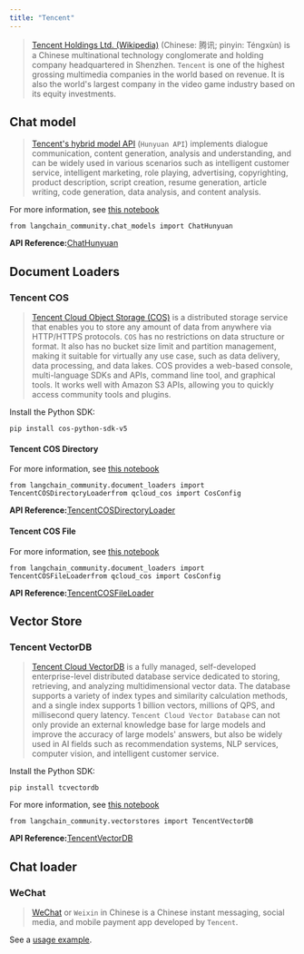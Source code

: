 ```yaml
---
title: "Tencent"
---
```


> [Tencent Holdings Ltd. (Wikipedia)](https://en.wikipedia.org/wiki/Tencent) (Chinese: 腾讯; pinyin: Téngxùn) is a Chinese multinational technology conglomerate and holding company headquartered in Shenzhen. `Tencent` is one of the highest grossing multimedia companies in the world based on revenue. It is also the world's largest company in the video game industry based on its equity investments.

## Chat model

> [Tencent's hybrid model API](https://cloud.tencent.com/document/product/1729) (`Hunyuan API`) implements dialogue communication, content generation, analysis and understanding, and can be widely used in various scenarios such as intelligent customer service, intelligent marketing, role playing, advertising, copyrighting, product description, script creation, resume generation, article writing, code generation, data analysis, and content analysis.

For more information, see [this notebook](/src/oss/integrations/chat/tencent_hunyuan)

```
from langchain_community.chat_models import ChatHunyuan
```

**API Reference:**[ChatHunyuan](https://python.langchain.com/api_reference/community/chat_models/langchain_community.chat_models.hunyuan.ChatHunyuan.html)

## Document Loaders

### Tencent COS

> [Tencent Cloud Object Storage (COS)](https://www.tencentcloud.com/products/cos) is a distributed storage service that enables you to store any amount of data from anywhere via HTTP/HTTPS protocols. `COS` has no restrictions on data structure or format. It also has no bucket size limit and partition management, making it suitable for virtually any use case, such as data delivery, data processing, and data lakes. COS provides a web-based console, multi-language SDKs and APIs, command line tool, and graphical tools. It works well with Amazon S3 APIs, allowing you to quickly access community tools and plugins.

Install the Python SDK:

```
pip install cos-python-sdk-v5
```

#### Tencent COS Directory

For more information, see [this notebook](/src/oss/integrations/document_loaders/tencent_cos_directory)

```
from langchain_community.document_loaders import TencentCOSDirectoryLoaderfrom qcloud_cos import CosConfig
```

**API Reference:**[TencentCOSDirectoryLoader](https://python.langchain.com/api_reference/community/document_loaders/langchain_community.document_loaders.tencent_cos_directory.TencentCOSDirectoryLoader.html)

#### Tencent COS File

For more information, see [this notebook](/src/oss/integrations/document_loaders/tencent_cos_file)

```
from langchain_community.document_loaders import TencentCOSFileLoaderfrom qcloud_cos import CosConfig
```

**API Reference:**[TencentCOSFileLoader](https://python.langchain.com/api_reference/community/document_loaders/langchain_community.document_loaders.tencent_cos_file.TencentCOSFileLoader.html)

## Vector Store

### Tencent VectorDB

> [Tencent Cloud VectorDB](https://www.tencentcloud.com/products/vdb) is a fully managed, self-developed enterprise-level distributed database service dedicated to storing, retrieving, and analyzing multidimensional vector data. The database supports a variety of index types and similarity calculation methods, and a single index supports 1 billion vectors, millions of QPS, and millisecond query latency. `Tencent Cloud Vector Database` can not only provide an external knowledge base for large models and improve the accuracy of large models' answers, but also be widely used in AI fields such as recommendation systems, NLP services, computer vision, and intelligent customer service.

Install the Python SDK:

```
pip install tcvectordb
```

For more information, see [this notebook](/src/oss/integrations/vectorstores/tencentvectordb)

```
from langchain_community.vectorstores import TencentVectorDB
```

**API Reference:**[TencentVectorDB](https://python.langchain.com/api_reference/community/vectorstores/langchain_community.vectorstores.tencentvectordb.TencentVectorDB.html)

## Chat loader

### WeChat

> [WeChat](https://www.wechat.com/) or `Weixin` in Chinese is a Chinese instant messaging, social media, and mobile payment app developed by `Tencent`.

See a [usage example](/src/oss/integrations/chat_loaders/wechat).
